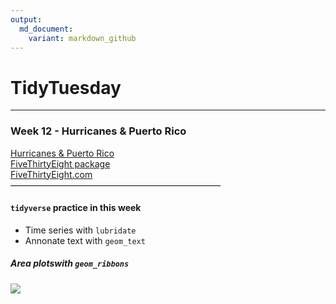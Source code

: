 ```yaml
---
output:
  md_document:
    variant: markdown_github
---
```

# TidyTuesday  

***  
### Week 12 - Hurricanes & Puerto Rico  

[Hurricanes & Puerto Rico](https://github.com/rfordatascience/tidytuesday/tree/master/data)   
[FiveThirtyEight package](https://github.com/rudeboybert/fivethirtyeight)  
[FiveThirtyEight.com](https://fivethirtyeight.com/features/the-media-really-has-neglected-puerto-rico/)   
------------------------------------------------------------------------

#### `tidyverse` practice in this week  
* Time series with `lubridate`  
* Annonate text with `geom_text`  

##### Area plotswith `geom_ribbons`  
![](https://raw.githubusercontent.com/ChuliangXiao/tidytuesday/master/Week12/Hurricane.png)